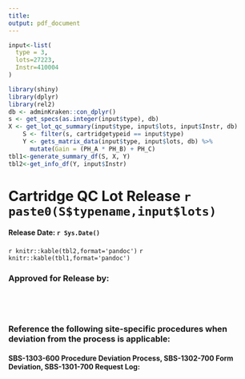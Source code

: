 ---  
title:
output: pdf_document
---  

```{r,echo=FALSE,message=FALSE,warning=FALSE}
input<-list(
  type = 3, 
  lots=27223,
  Instr=410004
)

library(shiny)
library(dplyr)
library(rel2)
db <- adminKraken::con_dplyr()
s <- get_specs(as.integer(input$type), db)
X <- get_lot_qc_summary(input$type, input$lots, input$Instr, db)
    S <- filter(s, cartridgetypeid == input$type)
    Y <- gets_matrix_data(input$type, input$lots, db) %>%
      mutate(Gain = (PH_A * PH_B) + PH_C)
tbl1<-generate_summary_df(S, X, Y)
tbl2<-get_info_df(Y, input$Instr)
```
# Cartridge QC Lot Release `r paste0(S$typename,input$lots)`
  
#### Release Date: `r Sys.Date()`  
   
`r knitr::kable(tbl2,format='pandoc')`
`r knitr::kable(tbl1,format='pandoc')`
  
  
### Approved for Release by:  
```{}  
  
  
  
```  
  
### Reference the following site-specific procedures when deviation from the process is applicable:
#### SBS-1303-600 Procedure Deviation Process, SBS-1302-700 Form Deviation, SBS-1301-700 Request Log:
```{}  
  
  
  
```  
  
